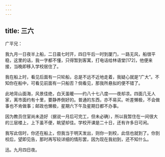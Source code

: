 ```yaml
---
---
---
```

title: 三六
---




广平兄：

我九月一日夜半上船，二日晨七时开，四日午后一时到厦门，一路无风，船很平稳，这里的话，我一字都不懂，只得暂到客寓，打电话给林语堂[172]，他便来接，当晚即移入学校居住了。

我在船上时，看见后面有一只轮船，总是不远不近地走着，我疑心就是“广大”。不知你在船中，可看见前面有一只船否？倘看见，那我所悬拟的便不错了。

此地背山面海，风景佳绝，白天虽暖——约八十七八度——夜却凉。四面几无人家，离市面约有十里，要静养倒好的。普通的东西，亦不易买。听差懒极，不会做事也不肯做事；邮政也懒极，星期六下午及星期日都不办事。

因为教员住室尚未造好（据说一月后可完工，但未必确），所以我暂住在一间很大的三层楼上，上下虽不便，眺望却佳。学校开课是二十日，还有许多日可闲。

我写此信时，你还在船上，但我当于明天发出，则你一到校，此信也就到了。你到校后，望即见告，那时再写较详细的情形罢，因为现在我初到，还不知什么。

迅。九月四日夜。